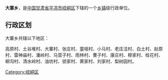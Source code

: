 {{中国乡级行政区
| 行政区全称 = 大寨乡
| 景观照片文件名 =
| 景观照片描述 =
| 汉语拼音 =
| 通用拼音 =
| 注音符號 =
| 其它标音类型1 =
| 其它标音1 =
| 其它标音类型2 =
| 其它标音2 =
| 其它语言类型1 =
| 其它语言地名1 =
| 其它语言类型2 =
| 其它语言地名2 =
| 上级行政区 = [[甘肃省|甘肃省]][[平凉市|平凉市]][[崆峒区|崆峒区]]
| 行政区类别 = [[乡|乡]]
| 行政区划代码 =
| 地理坐标 =
| 总面积 =
| 户籍人口 =
| 户籍人口年份 =
| 常住人口 =
| 常住人口年份 =
| 人口密度 =
| 行政区划 =
| 官方网站 =
| 政府驻地 =
| 邮政编码 =
| 毗邻行政区 =
| 位置图文件名 =
| 位置图描述 =
}}
'''大寨乡'''，是[[中华人民共和国|中国]][[甘肃省|甘肃省]][[平凉市|平凉市]][[崆峒区|崆峒区]]下辖的一个[[乡镇|乡镇]]级行政单位。

== 行政区划 ==
大寨乡共辖以下地区：

高原村、土谷堆村、大寨村、张庄村、童咀村、小马村、老庄洼村、白土村、赵原村、雷神庙村、潘岭村、马营子村、雨林村、曹子村、康庄村、穆家村、桂花村、柳沟村、清水岭村、油坊村、锁家村、黄家村、刘家村、梨树园村。

{{甘肃小作品}}
{{崆峒区行政区划}}

[[Category:崆峒区|Category:崆峒区]]